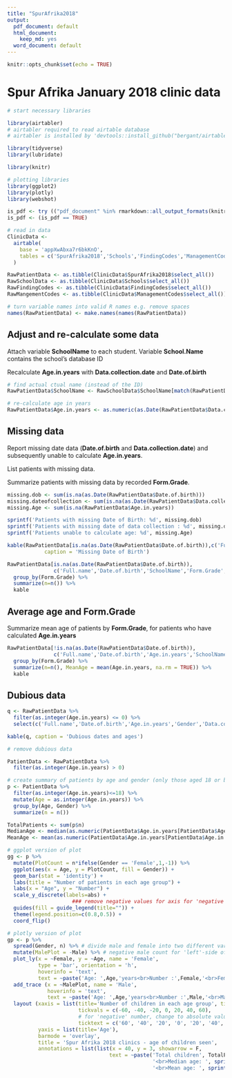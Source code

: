 ```yaml
---
title: "SpurAfrika2018"
output:
  pdf_document: default
  html_document:
    keep_md: yes
  word_document: default
---
```


```r
knitr::opts_chunk$set(echo = TRUE)
```

# Spur Afrika January 2018 clinic data

``` r
# start necessary libraries

library(airtabler)
# airtabler required to read airtable database
# airtabler is installed by 'devtools::install_github("bergant/airtabler")'

library(tidyverse)
library(lubridate)

library(knitr)

# plotting libraries
library(ggplot2)
library(plotly)
library(webshot)

is_pdf <- try (("pdf_document" %in% rmarkdown::all_output_formats(knitr::current_input())), silent=TRUE)
is_pdf <- (is_pdf == TRUE)

```

``` r
# read in data
ClinicData <- 
  airtable(
    base = 'appXwAbxa7r6bkKnO',
    tables = c('SpurAfrika2018','Schools','FindingCodes','ManagementCodes')
  )

RawPatientData <- as.tibble(ClinicData$SpurAfrika2018$select_all())
RawSchoolData <- as.tibble(ClinicData$Schools$select_all())
RawFindingCodes <- as.tibble(ClinicData$FindingCodes$select_all())
RawMangementCodes <- as.tibble(ClinicData$ManagementCodes$select_all())

# turn variable names into valid R names e.g. remove spaces
names(RawPatientData) <- make.names(names(RawPatientData))
```

## Adjust and re-calculate some data

Attach variable **SchoolName** to each student.
Variable **School.Name** contains the school's database ID

Recalculate **Age.in.years** with **Data.collection.date** and **Date.of.birth**

``` r
# find actual ctual name (instead of the ID)
RawPatientData$SchoolName <- RawSchoolData$SchoolName[match(RawPatientData$School.Name,RawSchoolData$id)]

# re-calculate age in years
RawPatientData$Age.in.years <- as.numeric(as.Date(RawPatientData$Data.collection.date)-as.Date(RawPatientData$Date.of.birth))/365

```

## Missing data

Report missing date data (**Date.of.birth** and **Data.collection.date**) and subsequently
unable to calculate **Age.in.years**.

List patients with missing data.

Summarize patients with missing data by recorded **Form.Grade**.

``` r

missing.dob <- sum(is.na(as.Date(RawPatientData$Date.of.birth)))
missing.dateofcollection <- sum(is.na(as.Date(RawPatientData$Data.collection.date)))
missing.Age <- sum(is.na(RawPatientData$Age.in.years))

sprintf('Patients with missing Date of Birth: %d', missing.dob)
sprintf('Patients with missing date of data collection : %d', missing.dateofcollection)
sprintf('Patients unable to calculate age: %d', missing.Age)

kable(RawPatientData[is.na(as.Date(RawPatientData$Date.of.birth)),c('Full.name','Date.of.birth','SchoolName','Form.Grade','Height')],
            caption = 'Missing Date of Birth')

RawPatientData[is.na(as.Date(RawPatientData$Date.of.birth)),
               c('Full.name','Date.of.birth','SchoolName','Form.Grade','Height')] %>% 
  group_by(Form.Grade) %>% 
  summarize(n=n()) %>%
  kable

```

## Average age and **Form.Grade**

Summarize mean age of patients by **Form.Grade**, for patients who have calculated **Age.in.years**

``` r

RawPatientData[!is.na(as.Date(RawPatientData$Date.of.birth)),
               c('Full.name','Date.of.birth','Age.in.years','SchoolName','Form.Grade','Height')] %>%
  group_by(Form.Grade) %>%
  summarize(n=n(), MeanAge = mean(Age.in.years, na.rm = TRUE)) %>%
  kable

```


## Dubious data

``` r

q <- RawPatientData %>%
  filter(as.integer(Age.in.years) <= 0) %>%
  select(c('Full.name','Date.of.birth','Age.in.years','Gender','Data.collection.date','Weight','Height'))

kable(q, caption = 'Dubious dates and ages')

# remove dubious data

PatientData <- RawPatientData %>%
  filter(as.integer(Age.in.years) > 0)

```

``` r

# create summary of patients by age and gender (only those aged 18 or below)
p <- PatientData %>%
  filter(as.integer(Age.in.years)<=18) %>%
  mutate(Age = as.integer(Age.in.years)) %>%
  group_by(Age, Gender) %>%
  summarize(n = n())

TotalPatients <- sum(p$n)
MedianAge <- median(as.numeric(PatientData$Age.in.years[PatientData$Age.in.years<=18]))
MeanAge <- mean(as.numeric(PatientData$Age.in.years[PatientData$Age.in.years<=18]))

# ggplot version of plot
gg <- p %>%
  mutate(PlotCount = n*ifelse(Gender == 'Female',1,-1)) %>%
  ggplot(aes(x = Age, y = PlotCount, fill = Gender)) +
  geom_bar(stat = 'identity') + 
  labs(title = "Number of patients in each age group") +
  labs(x = "Age", y = "Number") +
  scale_y_discrete(labels=abs) + 
                     ### remove negative values for axis for 'negative' part of chart
  guides(fill = guide_legend(title="")) +
  theme(legend.position=c(0.8,0.5)) +
  coord_flip()

# plotly version of plot
gp <- p %>%
  spread(Gender, n) %>% # divide male and female into two different variables
  mutate(MalePlot = -Male) %>% # negative male count for 'left'-side of plot
  plot_ly(x = ~Female, y = ~Age, name = 'Female',
          type = 'bar', orientation = 'h',
          hoverinfo = 'text', 
          text = ~paste('Age: ',Age,'years<br>Number :',Female,'<br>Female')) %>%
  add_trace (x = ~MalePlot, name = 'Male',
             hoverinfo = 'text', 
             text = ~paste('Age: ',Age,'years<br>Number :',Male,'<br>Male')) %>%
  layout (xaxis = list(title='Number of children in each age group', tickmode = 'array',
                       tickvals = c(-60, -40, -20, 0, 20, 40, 60),
                       # for 'negative' number, change to absolute value
                       ticktext = c('60', '40', '20', '0', '20', '40', '60')),
          yaxis = list(title='Age'),
          barmode = 'overlay',
          title = 'Spur Afrika 2018 clinics - age of children seen',
          annotations = list(list(x = 40, y = 3, showarrow = F,
                                 text = ~paste('Total children', TotalPatients,
                                               '<br>Median age: ', sprintf('%.1f',MedianAge),
                                               '<br>Mean age: ', sprintf('%.1f',MeanAge)))))


```
